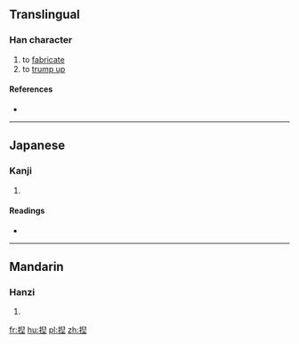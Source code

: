 ==Translingual==

===Han character===
{{Han char|rn=64|rad=手|as=09|sn=12|four=|canj=手竹X一 (QHXM)|ids=⿰[[扌]]⿱[[臼]][[工]]}}

# to [[fabricate]]
# to [[trump up]]

====References====
* {{Han ref|kx=0441.230|dkj=12345|dj=0792.180|hdz=31919.060|uh=63D1|ud=25553}}

----

==Japanese==

===Kanji===
{{ja-kanji|grade=|rs=手09}}

# {{defn|lang=ja|sort=手09}}

====Readings====
* {{ja-readings|on=[[げつ]] (getsu), [[げち]] (gechi), [[ねつ]] (netsu)|kun=[[こねあわせる]] (koneawaseru)}}

----

==Mandarin==

===Hanzi===
{{cmn-hanzi|pin=[[niē]] ([[nie1]]), [[zōng]] ([[zong1]])|wg=nieh<sup>1</sup>, tsung<sup>1</sup>}}

# {{defn|lang=cmn|sort=手09}}

[[fr:揑]]
[[hu:揑]]
[[pl:揑]]
[[zh:揑]]